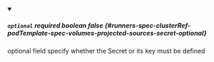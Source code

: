 
<details className="config-field" data-expandable="false" open>
<summary>

##### `optional` <span className="config-field-required" data-required="false">required</span> <span className="config-field-type">boolean</span> <span className="config-field-default">false</span> <span className="config-field-enum"></span> {#runners-spec-clusterRef-podTemplate-spec-volumes-projected-sources-secret-optional}

optional field specify whether the Secret or its key must be defined

</summary>



</details>
